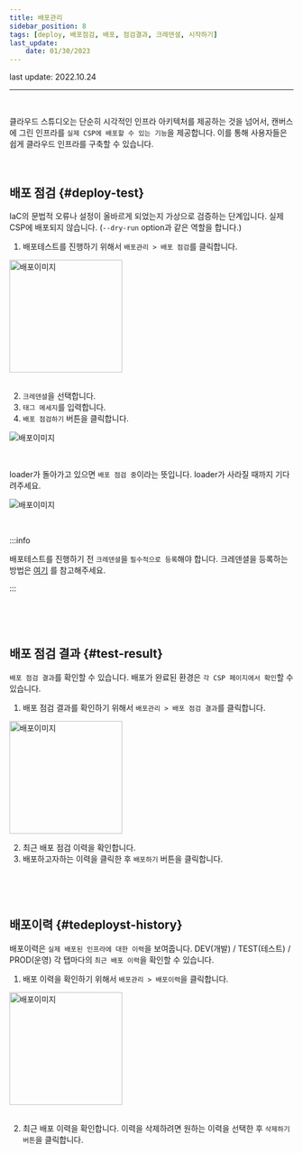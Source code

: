 ```yaml
---
title: 배포관리
sidebar_position: 8
tags: [deploy, 배포점검, 배포, 점검결과, 크레덴셜, 시작하기]
last_update:
    date: 01/30/2023
---
```



<span className="theme-doc-version-badge badge badge--secondary">
    last update: 2022.10.24
</span>

<hr />
<br />

클라우드 스튜디오는 단순히 시각적인 인프라 아키텍처를 제공하는 것을 넘어서, 캔버스에 그린 인프라를 `실제 CSP에 배포할 수 있는 기능`을 제공합니다. 이를 통해 사용자들은 쉽게 클라우드 인프라를 구축할 수 있습니다.

<p>&nbsp;</p>

## 배포 점검 {#deploy-test}

IaC의 문법적 오류나 설정이 올바르게 되었는지 가상으로 검증하는 단계입니다. 실제 CSP에 배포되지 않습니다.
(`--dry-run` option과 같은 역할을 합니다.)

1. 배포테스트를 진행하기 위해서 `배포관리 > 배포 점검`를 클릭합니다.

<div className={styles.imgWrap}>
    <img src={deploy03} width="200px" alt="배포이미지" />
</div>

<br />

2. `크레덴셜`을 선택합니다.
3. `태그 메세지`를 입력합니다.
4. `배포 점검하기` 버튼을 클릭합니다.

<div className={styles.imgWrap}>
    <img src={deploy02} alt="배포이미지" />
</div>

<p>&nbsp;</p>

loader가 돌아가고 있으면 `배포 점검 중`이라는 뜻입니다. loader가 사라질 때까지 기다려주세요.

<div className={styles.imgWrap}>
    <img src={deploy04} alt="배포이미지" />
</div>

<p>&nbsp;</p>

:::info

배포테스트를 진행하기 전 `크레덴셜`을 `필수적으로 등록`해야 합니다. 크레덴셜을 등록하는 방법은 [여기](/docs/credential/createCredential.mdx) 를 참고해주세요.

:::

<p>&nbsp;</p>
<p>&nbsp;</p>

## 배포 점검 결과 {#test-result}

`배포 점검 결과`를 확인할 수 있습니다. 배포가 완료된 환경은 `각 CSP 페이지에서 확인`할 수 있습니다.

1. 배포 점검 결과를 확인하기 위해서 `배포관리 > 배포 점검 결과`를 클릭합니다.

<div className={styles.imgWrap}>
    <img src={deploy07} width="200px" alt="배포이미지" />
</div>

2. 최근 배포 점검 이력을 확인합니다.
3. 배포하고자하는 이력을 클릭한 후 `배포하기` 버튼을 클릭합니다.

<p>&nbsp;</p>
<p>&nbsp;</p>

## 배포이력 {#tedeployst-history}

배포이력은 `실제 배포된 인프라에 대한 이력`을 보여줍니다. DEV(개발) / TEST(테스트) / PROD(운영) 각 탭마다의 `최근 배포 이력`을 확인할 수 있습니다.

1. 배포 이력을 확인하기 위해서 `배포관리 > 배포이력`을 클릭합니다.

<div className={styles.imgWrap}>
    <img src={deploy01} width="200px" alt="배포이미지" />
</div>

<br />

2. 최근 배포 이력을 확인합니다. 이력을 삭제하려면 원하는 이력을 선택한 후 `삭제하기 버튼`을 클릭합니다.

